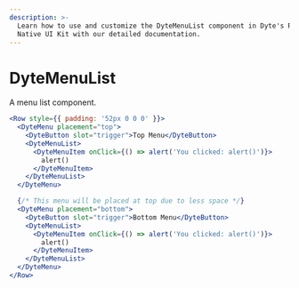 ```yaml
---
description: >-
  Learn how to use and customize the DyteMenuList component in Dyte's React
  Native UI Kit with our detailed documentation.
---
```


# DyteMenuList

A menu list component.

```jsx
<Row style={{ padding: '52px 0 0 0' }}>
  <DyteMenu placement="top">
    <DyteButton slot="trigger">Top Menu</DyteButton>
    <DyteMenuList>
      <DyteMenuItem onClick={() => alert('You clicked: alert()')}>
        alert()
      </DyteMenuItem>
    </DyteMenuList>
  </DyteMenu>

  {/* This menu will be placed at top due to less space */}
  <DyteMenu placement="bottom">
    <DyteButton slot="trigger">Bottom Menu</DyteButton>
    <DyteMenuList>
      <DyteMenuItem onClick={() => alert('You clicked: alert()')}>
        alert()
      </DyteMenuItem>
    </DyteMenuList>
  </DyteMenu>
</Row>
```

<head>
  <title>React Native UI Kit DyteMenuList</title>
</head>
